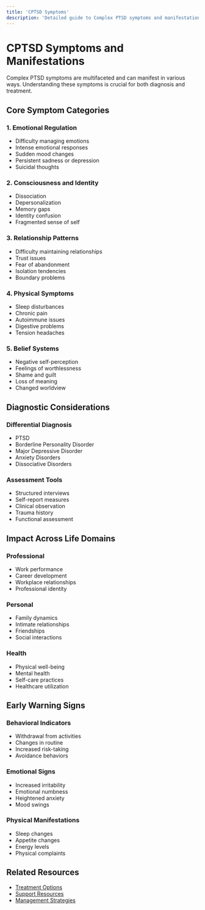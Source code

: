 ```yaml
---
title: 'CPTSD Symptoms'
description: 'Detailed guide to Complex PTSD symptoms and manifestations'
---
```


# CPTSD Symptoms and Manifestations

Complex PTSD symptoms are multifaceted and can manifest in various ways. Understanding these symptoms is crucial for both diagnosis and treatment.

## Core Symptom Categories

### 1. Emotional Regulation

- Difficulty managing emotions
- Intense emotional responses
- Sudden mood changes
- Persistent sadness or depression
- Suicidal thoughts

### 2. Consciousness and Identity

- Dissociation
- Depersonalization
- Memory gaps
- Identity confusion
- Fragmented sense of self

### 3. Relationship Patterns

- Difficulty maintaining relationships
- Trust issues
- Fear of abandonment
- Isolation tendencies
- Boundary problems

### 4. Physical Symptoms

- Sleep disturbances
- Chronic pain
- Autoimmune issues
- Digestive problems
- Tension headaches

### 5. Belief Systems

- Negative self-perception
- Feelings of worthlessness
- Shame and guilt
- Loss of meaning
- Changed worldview

## Diagnostic Considerations

### Differential Diagnosis

- PTSD
- Borderline Personality Disorder
- Major Depressive Disorder
- Anxiety Disorders
- Dissociative Disorders

### Assessment Tools

- Structured interviews
- Self-report measures
- Clinical observation
- Trauma history
- Functional assessment

## Impact Across Life Domains

### Professional

- Work performance
- Career development
- Workplace relationships
- Professional identity

### Personal

- Family dynamics
- Intimate relationships
- Friendships
- Social interactions

### Health

- Physical well-being
- Mental health
- Self-care practices
- Healthcare utilization

## Early Warning Signs

### Behavioral Indicators

- Withdrawal from activities
- Changes in routine
- Increased risk-taking
- Avoidance behaviors

### Emotional Signs

- Increased irritability
- Emotional numbness
- Heightened anxiety
- Mood swings

### Physical Manifestations

- Sleep changes
- Appetite changes
- Energy levels
- Physical complaints

## Related Resources

- [Treatment Options](/mental/I-CPTSD/treatment)
- [Support Resources](/mental/I-CPTSD/resources)
- [Management Strategies](/mental/IV-Management/strategies)

